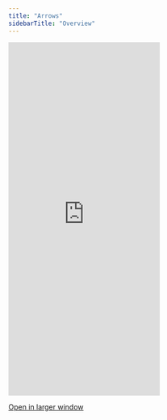 ```yaml
---
title: "Arrows"
sidebarTitle: "Overview"
---
```



<Frame>
<iframe
      src="https://landing-page-demo-velt.vercel.app/?feature=arrows"
      allow="camera; microphone"
      scrolling="no"
      frameBorder="0"
      className="w-full"
      height="700px"
    ></iframe>
</Frame>

[Open in larger window](https://landing-page-demo-velt.vercel.app/?feature=arrows)

